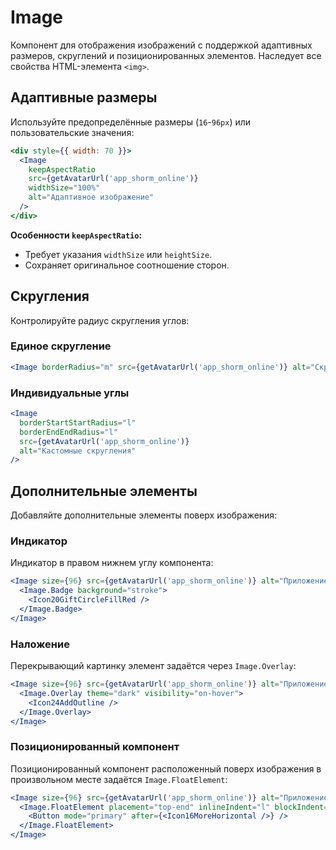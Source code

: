 <Overview>

# Image

Компонент для отображения изображений с поддержкой адаптивных размеров, скруглений и позиционированных элементов.
Наследует все свойства HTML-элемента `<img>`.

</Overview>

## Адаптивные размеры

Используйте предопределённые размеры (`16`-`96px`) или пользовательские значения:

```jsx
<div style={{ width: 70 }}>
  <Image
    keepAspectRatio
    src={getAvatarUrl('app_shorm_online')}
    widthSize="100%"
    alt="Адаптивное изображение"
  />
</div>
```

**Особенности `keepAspectRatio`:**

- Требует указания `widthSize` или `heightSize`.
- Сохраняет оригинальное соотношение сторон.

## Скругления

Контролируйте радиус скругления углов:

### Единое скругление

```jsx
<Image borderRadius="m" src={getAvatarUrl('app_shorm_online')} alt="Скруглённое" />
```

### Индивидуальные углы

```jsx
<Image
  borderStartStartRadius="l"
  borderEndEndRadius="l"
  src={getAvatarUrl('app_shorm_online')}
  alt="Кастомные скругления"
/>
```

## Дополнительные элементы

Добавляйте дополнительные элементы поверх изображения:

### Индикатор

Индикатор в правом нижнем углу компонента:

```jsx
<Image size={96} src={getAvatarUrl('app_shorm_online')} alt="Приложение">
  <Image.Badge background="stroke">
    <Icon20GiftCircleFillRed />
  </Image.Badge>
</Image>
```

### Наложение

Перекрывающий картинку элемент задаётся через `Image.Overlay`:

```jsx
<Image size={96} src={getAvatarUrl('app_shorm_online')} alt="Приложение">
  <Image.Overlay theme="dark" visibility="on-hover">
    <Icon24AddOutline />
  </Image.Overlay>
</Image>
```

### Позиционированный компонент

Позиционированный компонент расположенный поверх изображения в произвольном месте задаётся `Image.FloatElement`:

```jsx
<Image size={96} src={getAvatarUrl('app_shorm_online')} alt="Приложение">
  <Image.FloatElement placement="top-end" inlineIndent="l" blockIndent="l">
    <Button mode="primary" after={<Icon16MoreHorizontal />} />
  </Image.FloatElement>
</Image>
```
